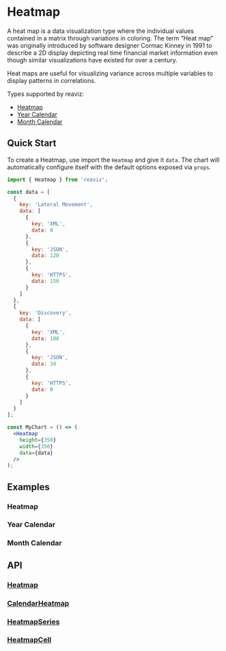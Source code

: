 
<Meta of={HeatmapStory} />
<Meta of={HeatmapCalendarStory} />

# Heatmap

A heat map is a data visualization type where the individual values
contained in a matrix through variations in coloring. The term “Heat map” was
originally introduced by software designer Cormac Kinney in 1991 to describe a 2D
display depicting real time financial market information even though similar
visualizations have existed for over a century.

Heat maps are useful for visualizing variance across multiple
variables to display patterns in correlations.

Types supported by reaviz:

- [Heatmap](/docs/charts/heatmap#heatmap)
- [Year Calendar](/docs/charts/heatmap#year-calendar)
- [Month Calendar](/docs/charts/heatmap#month-calendar)


## Quick Start
To create a Heatmap, use import the `Heatmap` and give it `data`. The chart
will automatically configure itself with the default options exposed via `props`.

```jsx
import { Heatmap } from 'reaviz';

const data = [
  {
    key: 'Lateral Movement',
    data: [
      {
        key: 'XML',
        data: 0
      },
      {
        key: 'JSON',
        data: 120
      },
      {
        key: 'HTTPS',
        data: 150
      }
    ]
  },
  {
    key: 'Discovery',
    data: [
      {
        key: 'XML',
        data: 100
      },
      {
        key: 'JSON',
        data: 34
      },
      {
        key: 'HTTPS',
        data: 0
      }
    ]
  }
];

const MyChart = () => (
  <Heatmap
    height={350}
    width={350}
    data={data}
  />
);
```

## Examples

### Heatmap
<ToggleCanvas of={HeatmapStory.Basic} storybook="charts-heatmap-simple--basic" />

### Year Calendar
<ToggleCanvas of={HeatmapCalendarStory.YearCalendar} storybook="charts-heatmap-calendar--year-calendar" />

### Month Calendar
<ToggleCanvas of={HeatmapCalendarStory.MonthCalendar} storybook="charts-heatmap-calendar--month-calendar" />

## API
### [Heatmap](https://github.com/reaviz/reaviz/blob/master/src/Heatmap/Heatmap.tsx)
<PropsTable name="Heatmap" />

### [CalendarHeatmap](https://github.com/reaviz/reaviz/blob/master/src/Heatmap/CalendarHeatmap.tsx)
<PropsTable name="CalendarHeatmap" />

### [HeatmapSeries](https://github.com/reaviz/reaviz/blob/master/src/Heatmap/HeatmapSeries/HeatmapSeries.tsx)
<PropsTable name="HeatmapSeries" />

### [HeatmapCell](https://github.com/reaviz/reaviz/blob/master/src/Heatmap/HeatmapSeries/HeatmapCell.tsx)
<PropsTable name="HeatmapCell" />
